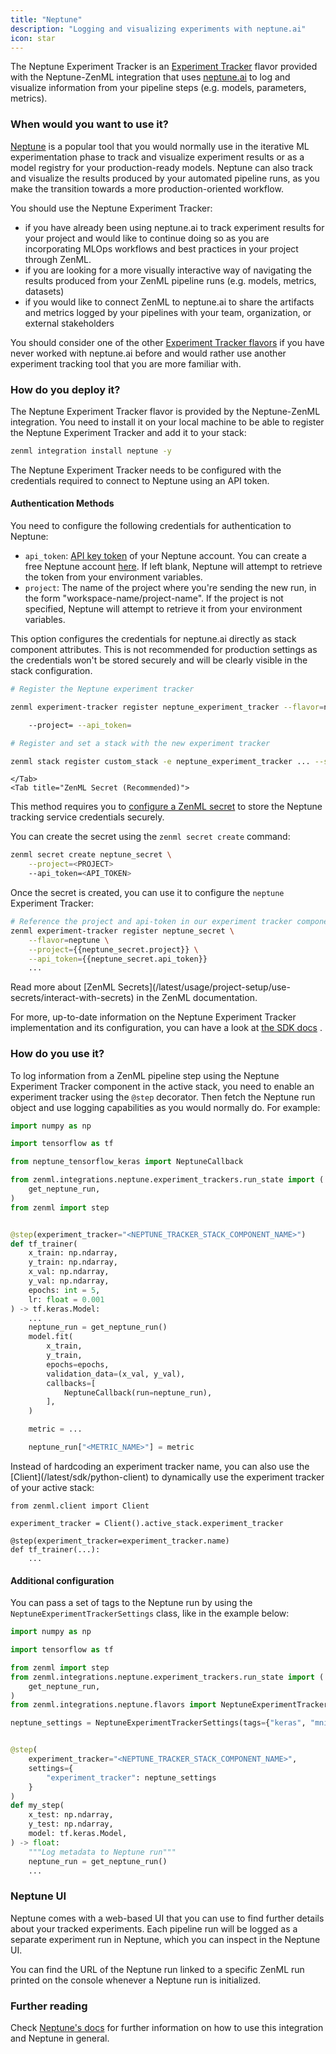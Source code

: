```yaml
---
title: "Neptune"
description: "Logging and visualizing experiments with neptune.ai"
icon: star
---
```


The Neptune Experiment Tracker is an [Experiment Tracker](/latest/stack-components/experiment-trackers) flavor provided with the Neptune-ZenML integration that uses [neptune.ai](https://neptune.ai/product/experiment-tracking) to log and visualize information from your pipeline steps (e.g. models, parameters, metrics).

### When would you want to use it?

[Neptune](https://neptune.ai/product/experiment-tracking) is a popular tool that you would normally use in the iterative ML experimentation phase to track and visualize experiment results or as a model registry for your production-ready models. Neptune can also track and visualize the results produced by your automated pipeline runs, as you make the transition towards a more production-oriented workflow.

You should use the Neptune Experiment Tracker:

* if you have already been using neptune.ai to track experiment results for your project and would like to continue doing so as you are incorporating MLOps workflows and best practices in your project through ZenML.
* if you are looking for a more visually interactive way of navigating the results produced from your ZenML pipeline runs (e.g. models, metrics, datasets)
* if you would like to connect ZenML to neptune.ai to share the artifacts and metrics logged by your pipelines with your team, organization, or external stakeholders

You should consider one of the other [Experiment Tracker flavors](/latest/stack-components/experiment-trackers#experiment-tracker-flavors) if you have never worked with neptune.ai before and would rather use another experiment tracking tool that you are more familiar with.

### How do you deploy it?

The Neptune Experiment Tracker flavor is provided by the Neptune-ZenML integration. You need to install it on your local machine to be able to register the Neptune Experiment Tracker and add it to your stack:

```bash
zenml integration install neptune -y
```

The Neptune Experiment Tracker needs to be configured with the credentials required to connect to Neptune using an API token.

#### Authentication Methods

You need to configure the following credentials for authentication to Neptune:

* `api_token`: [API key token](https://docs.neptune.ai/setup/setting%5Fapi%5Ftoken) of your Neptune account. You can create a free Neptune account [here](https://app.neptune.ai/register). If left blank, Neptune will attempt to retrieve the token from your environment variables.
* `project`: The name of the project where you're sending the new run, in the form "workspace-name/project-name". If the project is not specified, Neptune will attempt to retrieve it from your environment variables.
<Tabs>
    <Tab title="Basic Authentication">
This option configures the credentials for neptune.ai directly as stack component attributes.
<Note>
    This is not recommended for production settings as the credentials won't be stored securely and will be clearly visible in the stack configuration.

</Note>


```bash
# Register the Neptune experiment tracker

zenml experiment-tracker register neptune_experiment_tracker --flavor=neptune \

    --project= --api_token=

# Register and set a stack with the new experiment tracker

zenml stack register custom_stack -e neptune_experiment_tracker ... --set
```
    </Tab>
    <Tab title="ZenML Secret (Recommended)">
This method requires you to [configure a ZenML secret](/latest/usage/project-setup/use-secrets/interact-with-secrets) to store the Neptune tracking service credentials securely.

You can create the secret using the `zenml secret create` command:

```bash
zenml secret create neptune_secret \
    --project=<PROJECT>
    --api_token=<API_TOKEN>
```

Once the secret is created, you can use it to configure the `neptune` Experiment Tracker:

```bash
# Reference the project and api-token in our experiment tracker component
zenml experiment-tracker register neptune_secret \
    --flavor=neptune \
    --project={{neptune_secret.project}} \
    --api_token={{neptune_secret.api_token}}
    ...
```

<Info>
    Read more about [ZenML Secrets](/latest/usage/project-setup/use-secrets/interact-with-secrets) in the ZenML documentation.
</Info>
    </Tab>
</Tabs>

For more, up-to-date information on the Neptune Experiment Tracker implementation and its configuration, you can have a look at [the SDK docs](https://sdkdocs.zenml.io/latest/integration%5Fcode%5Fdocs/integrations-neptune/#zenml.integrations.neptune.experiment%5Ftrackers.neptune%5Fexperiment%5Ftracker) .

### How do you use it?

To log information from a ZenML pipeline step using the Neptune Experiment Tracker component in the active stack, you need to enable an experiment tracker using the `@step` decorator. Then fetch the Neptune run object and use logging capabilities as you would normally do. For example:

```py
import numpy as np

import tensorflow as tf

from neptune_tensorflow_keras import NeptuneCallback

from zenml.integrations.neptune.experiment_trackers.run_state import (
    get_neptune_run,
)
from zenml import step


@step(experiment_tracker="<NEPTUNE_TRACKER_STACK_COMPONENT_NAME>")
def tf_trainer(
    x_train: np.ndarray,
    y_train: np.ndarray,
    x_val: np.ndarray,
    y_val: np.ndarray,
    epochs: int = 5,
    lr: float = 0.001
) -> tf.keras.Model:
    ...
    neptune_run = get_neptune_run()
    model.fit(
        x_train,
        y_train,
        epochs=epochs,
        validation_data=(x_val, y_val),
        callbacks=[
            NeptuneCallback(run=neptune_run),
        ],
    )

    metric = ...

    neptune_run["<METRIC_NAME>"] = metric
```

<Info>
Instead of hardcoding an experiment tracker name, you can also use the [Client](/latest/sdk/python-client) to dynamically use the experiment tracker of your active stack:

```
from zenml.client import Client

experiment_tracker = Client().active_stack.experiment_tracker

@step(experiment_tracker=experiment_tracker.name)
def tf_trainer(...):
    ...
```
</Info>

#### Additional configuration

You can pass a set of tags to the Neptune run by using the `NeptuneExperimentTrackerSettings` class, like in the example below:

```py
import numpy as np

import tensorflow as tf

from zenml import step
from zenml.integrations.neptune.experiment_trackers.run_state import (
    get_neptune_run,
)
from zenml.integrations.neptune.flavors import NeptuneExperimentTrackerSettings

neptune_settings = NeptuneExperimentTrackerSettings(tags={"keras", "mnist"})


@step(
    experiment_tracker="<NEPTUNE_TRACKER_STACK_COMPONENT_NAME>",
    settings={
        "experiment_tracker": neptune_settings
    }
)
def my_step(
    x_test: np.ndarray,
    y_test: np.ndarray,
    model: tf.keras.Model,
) -> float:
    """Log metadata to Neptune run"""
    neptune_run = get_neptune_run()
    ...
```

### Neptune UI

Neptune comes with a web-based UI that you can use to find further details about your tracked experiments. Each pipeline run will be logged as a separate experiment run in Neptune, which you can inspect in the Neptune UI.

You can find the URL of the Neptune run linked to a specific ZenML run printed on the console whenever a Neptune run is initialized.

### Further reading

Check [Neptune's docs](https://docs.neptune.ai/integrations/zenml/) for further information on how to use this integration and Neptune in general.
